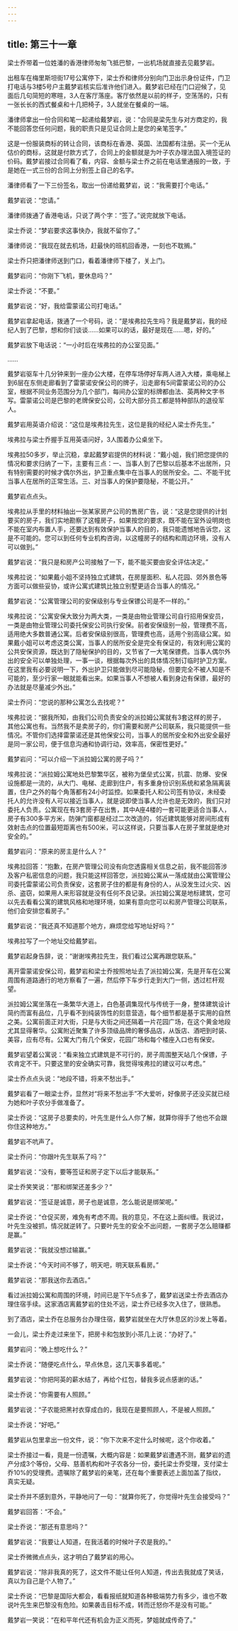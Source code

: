 ```yaml
---
---
---
```

title: 第三十一章
---




梁士乔带着一位姓潘的香港律师匆匆飞抵巴黎，一出机场就直接去见戴梦岩。

出租车在梅里斯坦街17号公寓停下，梁士乔和律师分别向门卫出示身份证件，门卫打电话与3楼5号户主戴梦岩核实后准许他们进入。戴梦岩已经在门口迎候了，见面后几句简短的寒暄，3人在客厅落座。客厅依然是以前的样子，空荡荡的，只有一张长长的西式餐桌和十几把椅子，3人就坐在餐桌的一端。

潘律师拿出一份合同和笔一起递给戴梦岩，说：“合同是梁先生与对方商定的，我不能回答您任何问题，我的职责只是见证合同上是您的亲笔签字。”

这是一份服装商标的转让合同，该商标在香港、英国、法国都有注册。买一个无从估价的商标，这就是付款方式了，合同上的金额就是为叶子农办理法国入境签证的价码。戴梦岩接过合同看了看，内容、金额与梁士乔之前在电话里通报的一致，于是她在一式三份的合同上分别签上自己的名字。

潘律师看了一下三份签名，取出一份递给戴梦岩，说：“我需要打个电话。”

戴梦岩说：“您请。”

潘律师拨通了香港电话，只说了两个字：“签了。”说完就放下电话。

梁士乔说：“梦岩要求这事快办，我就不留你了。”

潘律师说：“我现在就去机场，赶最快的班机回香港，一刻也不耽搁。”

梁士乔只把潘律师送到门口，看着潘律师下楼了，关上门。

戴梦岩问：“你刚下飞机，要休息吗？”

梁士乔说：“不要。”

戴梦岩说：“好，我给雷蒙诺公司打电话。”

戴梦岩拿起电话，拨通了一个号码，说：“是埃弗拉先生吗？我是戴梦岩，我的经纪人到了巴黎，想和你们谈谈……如果可以的话，最好是现在……嗯，好的。”

戴梦岩放下电话说：“一小时后在埃弗拉的办公室见面。”

……

戴梦岩驱车十几分钟来到一座办公大楼，在停车场停好车两人进入大楼，乘电梯上到6层在东侧走廊看到了雷蒙诺安保公司的牌子，沿走廊有5间雷蒙诺公司的办公室，根据不同业务范围分为几个部门，每间办公室的标牌都由法、英两种文字书写。雷蒙诺公司是巴黎的老牌保安公司，公司大部分员工都是特种部队的退役军人。

戴梦岩用英语介绍说：“这位是埃弗拉先生，这位是我的经纪人梁士乔先生。”

埃弗拉与梁士乔握手互用英语问好，3人围着办公桌坐下。

埃弗拉50多岁，举止沉稳，拿起戴梦岩提供的材料说：“戴小姐，我们把您提供的情况和要求归纳了一下，主要有三点：一、当事人到了巴黎以后基本不出居所，只有特别需要的时候才偶尔外出，护卫重点集中在当事人的居所安全。二、不能干扰当事人在居所的正常生活。三、对当事人的保护要隐秘，不能公开。”

戴梦岩点点头。

埃弗拉从手里的材料抽出一张某家房产公司的售房广告，说：“这是您提供的计划要买的房子，我们实地勘察了这幢房子，如果按您的要求，既不能在室外设明岗也不能在室内布置人手，还要达到有效保护当事人的目的，我只能遗憾地告诉您，这是不可能的。您可以到任何专业机构咨询，以这幢房子的结构和周边环境，没有人可以做到。”

戴梦岩说：“我只是和房产公司接触了一下，能不能买要由安全评估决定。”

埃弗拉说：“如果戴小姐不坚持独立式建筑，在房屋面积、私人花园、郊外景色等方面可以做些妥协，或许公寓式建筑比独立别墅更适合当事人的情况。”

戴梦岩说：“公寓管理公司的安保级别与专业保镖公司是不一样的。”

埃弗拉说：“公寓安保大致分为两大类，一类是由物业管理公司自行招用保安员，一类是由物业管理公司委托保安公司执行安保。前者安保级别一般，管理费不高，适用绝大多数普通公寓。后者安保级别很高，管理费也高，适用个别高级公寓。如果戴小姐可以考虑这类公寓，当事人的居所安全是完全有保证的，有效利用公寓的公共安保资源，既达到了隐秘保护的目的，又节省了一大笔保镖费。当事人偶尔外出的安全可以单独处理，一事一谈，根据每次外出的具体情况制订临时护卫方案。在这里我有必要说明一下，外出护卫只能做到尽可能隐秘，但要完全不被人知是不可能的，至少行家一眼就能看出来。如果当事人不想被人看到身边有保镖，最好的办法就是尽量减少外出。”

梁士乔问：“您说的那种公寓怎么去找呢？”

埃弗拉说：“据我所知，由我们公司负责安全的派拉姆公寓就有3套这样的房子，其他公寓也有。当然我不是卖房子的，你们需要和房产公司联系，我只能提供一些情况。不管你们选择雷蒙诺还是其他保安公司，当事人的居所安全和外出安全最好是同一家公司，便于信息沟通和协调行动，效率高，保密性更好。”

戴梦岩问：“可以介绍一下派拉姆公寓的房子吗？”

埃弗拉说：“派拉姆公寓地处巴黎繁华区，被称为堡垒式公寓，抗震、防爆、安保设施都是一流的，从大门、电梯、走廊到住户，有多重身份识别系统和紧急隔离装置，住户之外的每个角落都有24小时监控。如果委托人和公司签有协议，未经委托人的允许没有人可以接近当事人，就是说即使当事人允许也是无效的，我们只对委托人负责。公寓现在有3套房子在出售，其中A座4楼的一套可能更适合当事人，房子有300多平方米，防弹门窗都是经过二次改造的，邻近建筑能够对房间形成有效射击点的位置最短距离也有500米，可以这样说，只要当事人在房子里就是绝对安全的。”

戴梦岩问：“原来的房主是什么人？”

埃弗拉回答：“抱歉，在房产管理公司没有向您透露相关信息之前，我不能回答涉及客户私密信息的问题，我只能这样回答您，派拉姆公寓从一落成就由公寓管理公司委托雷蒙诺公司负责保安，这套房子住的都是有身份的人，从没发生过火灾、凶杀、盗窃，如果用人来形容就是没有任何不良记录。派拉姆公寓是地标建筑，您可以先去看看公寓的建筑风格和地理环境，如果有意向您可以和房产管理公司联系，他们会安排您看房子。”

戴梦岩说：“我还真不知道那个地方，麻烦您给写地址好吗？”

埃弗拉写了一个地址交给戴梦岩。

戴梦岩起身告辞，说：“谢谢埃弗拉先生，我们看过公寓再跟您联系。”

离开雷蒙诺安保公司，戴梦岩和梁士乔按照地址去了派拉姆公寓，先是开车在公寓周围有道路通行的地方察看了一遍，然后停下车步行走到大门一侧，透过栏杆观望。

派拉姆公寓坐落在一条繁华大道上，白色基调集现代与传统于一身，整体建筑设计简约而富有品位，几乎看不到纯装饰性的刻意营造，每个细节都是基于实用的自然之美。公寓前面正对大街，只是与大街之间还隔着一片花园广场，在这个黄金地段尤其显得奢华。公寓附近聚集了许多顶级品牌的奢侈品店，从饭店、酒吧到时装、美容，应有尽有。公寓大门有几个保安，花园广场和每个楼座入口也有保安。

戴梦岩望着公寓说：“看来独立式建筑是不可行的，房子周围整天站几个保镖，子农肯定不干。只要这里的安全确实可靠，我觉得埃弗拉的建议可以考虑。”

梁士乔点点头说：“地段不错，将来不愁出手。”

戴梦岩看了一眼梁士乔，显然对“将来不愁出手”不大爱听，好像房子还没买就已经为她和叶子农分手做准备了。

梁士乔说：“这房子总要卖的，叶先生是什么人你了解，就算你得手了他也不会跟你住这种地方。”

戴梦岩不吭声了。

梁士乔问：“你跟叶先生联系了吗？”

戴梦岩说：“没有，要等签证和房子定下以后才能联系。”

梁士乔笑笑说：“那和绑架还差多少？”

戴梦岩说：“签证是诚意，房子也是诚意，怎么能说是绑架呢。”

梁士乔说：“仓促买房，难免有考虑不周。我的意见，不在这上面纠缠。我说过，叶先生没被抓，情况就逆转了。只要叶先生的安全不出问题，一套房子怎么赔赚都是赢。”

戴梦岩说：“我就没想过输赢。”

梁士乔说：“今天时间不够了，明天吧，明天联系看房。”

戴梦岩说：“那我送你去酒店。”

看过派拉姆公寓和周围的环境，时间已是下午5点多了，戴梦岩送梁士乔去酒店办理住宿手续。这家酒店离戴梦岩的住处不远，梁士乔已经多次入住了，很熟悉。

到了酒店，梁士乔在总服务台办理住宿，戴梦岩就坐在大厅休息区的沙发上等着。

一会儿，梁士乔走过来坐下，把房卡和包放到小茶几上说：“办好了。”

戴梦岩问：“晚上想吃什么？”

梁士乔说：“随便吃点什么，早点休息，这几天事多着呢。”

戴梦岩说：“你把阿英的薪水结了，再给个红包，替我多说点感谢的话。”

梁士乔说：“你需要有人照顾。”

戴梦岩说：“子农能把黑衬衣穿成白的，我现在是要照顾人，不是被人照顾。”

梁士乔说：“好吧。”

戴梦岩从包里拿出一份文件，说：“你下次来不定什么时候呢，这个你收着。”

梁士乔接过一看，竟是一份遗嘱，大概内容是：如果戴梦岩遭遇不测，戴梦岩的遗产分成3个等份，父母、慈善机构和叶子农各分一份，委托梁士乔受理，支付梁士乔10%的受理费。遗嘱除了戴梦岩的亲笔，还在每个重要表述上面加盖了指纹，真实无疑。

梁士乔并不感到意外，平静地问了一句：“就算你死了，你觉得叶先生会接受吗？”

戴梦岩回答：“不会。”

梁士乔说：“那还有意思吗？”

戴梦岩说：“我要让人知道，在我活着的时候叶子农是我的。”

梁士乔微微点点头，这才明白了戴梦岩的用心。

戴梦岩说：“除非我真的死了，这文件不能让任何人知道，传出去我就成了笑话，真以为自己是个人物了。”

梁士乔说：“巴黎是国际大都会，看看报纸就知道各种极端势力有多少，谁也不敢说叶先生来巴黎没有危险。如果袭击目标不成，转而迁怒你不是没有可能。”

戴梦岩一笑说：“在和平年代还有机会为正义而死，梦姐就成传奇了。”